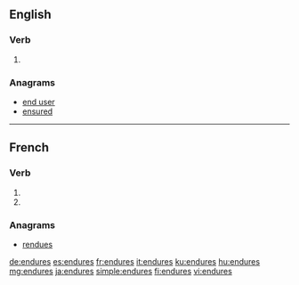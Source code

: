 {{also|endurés}}
==English==

===Verb===
{{head|en|verb form}}

# {{en-third-person singular of|endure}}

===Anagrams===
* [[end user#English|end user]]
* [[ensured#English|ensured]]

----

==French==

===Verb===
{{fr-verb-form}}

# {{inflection of|endurer||2|s|pres|indc|lang=fr}}
# {{inflection of|endurer||2|s|pres|subj|lang=fr}}

===Anagrams===
* [[rendues#French|rendues]]

[[de:endures]]
[[es:endures]]
[[fr:endures]]
[[it:endures]]
[[ku:endures]]
[[hu:endures]]
[[mg:endures]]
[[ja:endures]]
[[simple:endures]]
[[fi:endures]]
[[vi:endures]]